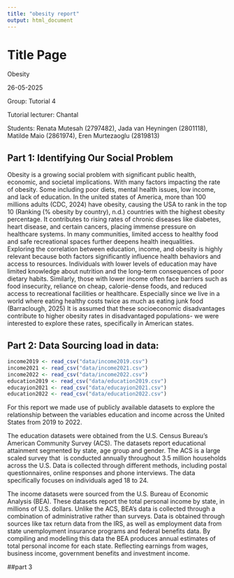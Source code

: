 ```yaml
---
title: "obesity report"
output: html_document
---
```


# Title Page

Obesity

26-05-2025

Group: Tutorial 4

Tutorial lecturer: Chantal

Students: Renata Mutesah (2797482), Jada van Heyningen (2801118), Matilde Maio (2861974), Eren Murtezaoglu (2819813)

## Part 1: Identifying Our Social Problem

Obesity is a growing social problem with significant public health, economic, and societal implications. With many factors impacting the rate of obesity. Some including poor diets, mental health issues, low income, and lack of education. In the united states of America, more than 100 millions adults (CDC, 2024) have obesity, causing the USA to rank in the top 10 (Ranking (% obesity by country), n.d.) countries with the highest obesity percentage. It contributes to rising rates of chronic diseases like diabetes, heart disease, and certain cancers, placing immense pressure on healthcare systems. In many communities, limited access to healthy food and safe recreational spaces further deepens health inequalities.\
Exploring the correlation between education, income, and obesity is highly relevant because both factors significantly influence health behaviors and access to resources. Individuals with lower levels of education may have limited knowledge about nutrition and the long-term consequences of poor dietary habits. Similarly, those with lower income often face barriers such as food insecurity, reliance on cheap, calorie-dense foods, and reduced access to recreational facilities or healthcare. Especially since we live in a world where eating healthy costs twice as much as eating junk food (Barraclough, 2025) It is assumed that these socioeconomic disadvantages contribute to higher obesity rates in disadvantaged populations- we were interested to explore these rates, specifically in American states.

## Part 2: Data Sourcing load in data:

```r
income2019 <- read_csv("data/income2019.csv")
income2021 <- read_csv("data/income2021.csv") 
income2022 <- read_csv("data/income2022.csv")
education2019 <- read_csv("data/education2019.csv") 
educayion2021 <- read_csv("data/educayion2021.csv") 
education2022 <- read_csv("data/education2022.csv") 
```

For this report we made use of publicly available datasets to explore the relationship between the variables education and income across the United States from 2019 to 2022.

The education datasets were obtained from the U.S. Census Bureau’s American Community Survey (ACS). The datasets report educational attainment segmented by state, age group and gender. The ACS is a large scaled survey that  is conducted annually throughout 3.5 million households across the U.S. Data is collected through different methods, including postal questionnaires, online responses and phone interviews. The data specifically focuses on individuals aged 18 to 24.

The income datasets were sourced from the U.S. Bureau of Economic Analysis (BEA). These datasets report the total personal income by state, in millions of U.S. dollars. Unlike the ACS, BEA’s data is collected through a combination of administrative rather than surveys. Data is obtained through sources like tax return data from the IRS, as well as employment data from state unemployment insurance programs and federal benefits data. By compiling and modelling this data the BEA produces annual estimates of total personal income for each state. Reflecting earnings from wages, business income, government benefits and investment income.\

##part 3
